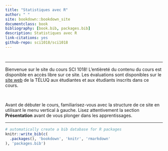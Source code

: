 ```yaml
--- 
title: "Statistiques avec R"
author: " "
site: bookdown::bookdown_site
documentclass: book
bibliography: [book.bib, packages.bib]
description: Statistiques avec R
link-citations: yes
github-repo: sci1018/sci1018
---
```


# {-}

---

Bienvenue sur le site du cours SCI 1018! L'entièreté du contenu du cours est disponible en accès libre sur ce site. 
Les évaluations sont disponibles sur le [site web](https://m2.teluq.ca/course/view.php?id=2164) de la TÉLUQ aux étudiantes et aux étudiants inscrits dans ce cours. 

<br>

Avant de débuter le cours, familiarisez-vous avec la structure de ce site en utilisant le menu vertical à gauche. 
Lisez attentivement la section **Présentation** avant de vous plonger dans les apprentissages. 

---

```r
# automatically create a bib database for R packages
knitr::write_bib(c(
  .packages(), 'bookdown', 'knitr', 'rmarkdown'
), 'packages.bib')
```
